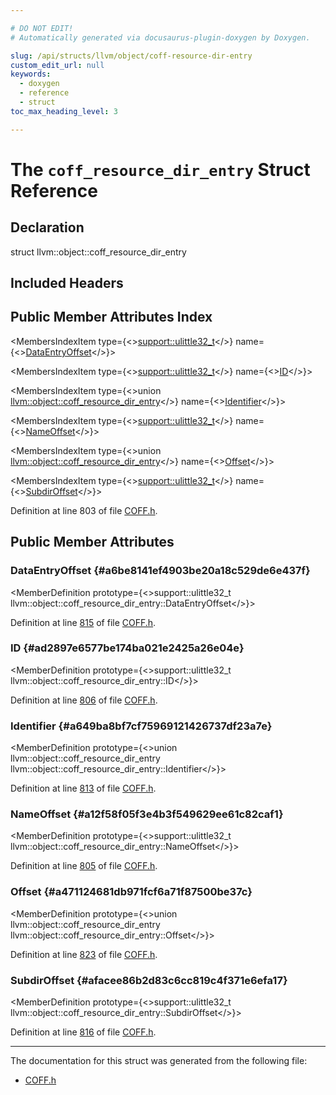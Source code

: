 ```yaml
---

# DO NOT EDIT!
# Automatically generated via docusaurus-plugin-doxygen by Doxygen.

slug: /api/structs/llvm/object/coff-resource-dir-entry
custom_edit_url: null
keywords:
  - doxygen
  - reference
  - struct
toc_max_heading_level: 3

---
```





# The `coff_resource_dir_entry` Struct Reference

<DoxygenPage pluginConfig={pluginConfig}>



## Declaration

<CodeBlock>struct llvm::object::coff_resource_dir_entry</CodeBlock>

## Included Headers

<IncludesList>
<IncludesListItem
  filePath="llvm/Object/COFF.h"
  permalink="/docs/api/files/include/include/llvm/include/llvm/object/coff-h"
  isLocal="true" />
</IncludesList>

## Public Member Attributes Index

<MembersIndex>

<MembersIndexItem
  type={<><a href="/docs/api/namespaces/llvm/support/#a206b37274fa3e908017da357d12724d1">support::ulittle32&#95;t</a></>}
  name={<><a href="#a6be8141ef4903be20a18c529de6e437f">DataEntryOffset</a></>}>
</MembersIndexItem>

<MembersIndexItem
  type={<><a href="/docs/api/namespaces/llvm/support/#a206b37274fa3e908017da357d12724d1">support::ulittle32&#95;t</a></>}
  name={<><a href="#ad2897e6577be174ba021e2425a26e04e">ID</a></>}>
</MembersIndexItem>

<MembersIndexItem
  type={<>union <a href="/docs/api/structs/llvm/object/coff-resource-dir-entry">llvm::object::coff&#95;resource&#95;dir&#95;entry</a></>}
  name={<><a href="#a649ba8bf7cf75969121426737df23a7e">Identifier</a></>}>
</MembersIndexItem>

<MembersIndexItem
  type={<><a href="/docs/api/namespaces/llvm/support/#a206b37274fa3e908017da357d12724d1">support::ulittle32&#95;t</a></>}
  name={<><a href="#a12f58f05f3e4b3f549629ee61c82caf1">NameOffset</a></>}>
</MembersIndexItem>

<MembersIndexItem
  type={<>union <a href="/docs/api/structs/llvm/object/coff-resource-dir-entry">llvm::object::coff&#95;resource&#95;dir&#95;entry</a></>}
  name={<><a href="#a471124681db971fcf6a71f87500be37c">Offset</a></>}>
</MembersIndexItem>

<MembersIndexItem
  type={<><a href="/docs/api/namespaces/llvm/support/#a206b37274fa3e908017da357d12724d1">support::ulittle32&#95;t</a></>}
  name={<><a href="#afacee86b2d83c6cc819c4f371e6efa17">SubdirOffset</a></>}>
</MembersIndexItem>

</MembersIndex>


Definition at line 803 of file <a href="/docs/api/files/include/include/llvm/include/llvm/object/coff-h">COFF.h</a>.

<SectionDefinition>

## Public Member Attributes

### DataEntryOffset {#a6be8141ef4903be20a18c529de6e437f}

<MemberDefinition
  prototype={<>support::ulittle32&#95;t llvm::object::coff&#95;resource&#95;dir&#95;entry::DataEntryOffset</>}>

Definition at line <a href="/docs/api/files/include/include/llvm/include/llvm/object/coff-h/#l00815">815</a> of file <a href="/docs/api/files/include/include/llvm/include/llvm/object/coff-h">COFF.h</a>.
</MemberDefinition>

### ID {#ad2897e6577be174ba021e2425a26e04e}

<MemberDefinition
  prototype={<>support::ulittle32&#95;t llvm::object::coff&#95;resource&#95;dir&#95;entry::ID</>}>

Definition at line <a href="/docs/api/files/include/include/llvm/include/llvm/object/coff-h/#l00806">806</a> of file <a href="/docs/api/files/include/include/llvm/include/llvm/object/coff-h">COFF.h</a>.
</MemberDefinition>

### Identifier {#a649ba8bf7cf75969121426737df23a7e}

<MemberDefinition
  prototype={<>union llvm::object::coff&#95;resource&#95;dir&#95;entry llvm::object::coff&#95;resource&#95;dir&#95;entry::Identifier</>}>

Definition at line <a href="/docs/api/files/include/include/llvm/include/llvm/object/coff-h/#l00813">813</a> of file <a href="/docs/api/files/include/include/llvm/include/llvm/object/coff-h">COFF.h</a>.
</MemberDefinition>

### NameOffset {#a12f58f05f3e4b3f549629ee61c82caf1}

<MemberDefinition
  prototype={<>support::ulittle32&#95;t llvm::object::coff&#95;resource&#95;dir&#95;entry::NameOffset</>}>

Definition at line <a href="/docs/api/files/include/include/llvm/include/llvm/object/coff-h/#l00805">805</a> of file <a href="/docs/api/files/include/include/llvm/include/llvm/object/coff-h">COFF.h</a>.
</MemberDefinition>

### Offset {#a471124681db971fcf6a71f87500be37c}

<MemberDefinition
  prototype={<>union llvm::object::coff&#95;resource&#95;dir&#95;entry llvm::object::coff&#95;resource&#95;dir&#95;entry::Offset</>}>

Definition at line <a href="/docs/api/files/include/include/llvm/include/llvm/object/coff-h/#l00823">823</a> of file <a href="/docs/api/files/include/include/llvm/include/llvm/object/coff-h">COFF.h</a>.
</MemberDefinition>

### SubdirOffset {#afacee86b2d83c6cc819c4f371e6efa17}

<MemberDefinition
  prototype={<>support::ulittle32&#95;t llvm::object::coff&#95;resource&#95;dir&#95;entry::SubdirOffset</>}>

Definition at line <a href="/docs/api/files/include/include/llvm/include/llvm/object/coff-h/#l00816">816</a> of file <a href="/docs/api/files/include/include/llvm/include/llvm/object/coff-h">COFF.h</a>.
</MemberDefinition>

</SectionDefinition>

<hr/>

The documentation for this struct was generated from the following file:

<ul>
<li><a href="/docs/api/files/include/include/llvm/include/llvm/object/coff-h">COFF.h</a></li>
</ul>

</DoxygenPage>
